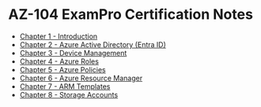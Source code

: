 # AZ-104 ExamPro Certification Notes
* [Chapter 1 - Introduction](/posts/azure/az-104/cert-notes/exampro/chapter1/chapter1-intro-to-az-104)
* [Chapter 2 - Azure Active Directory (Entra ID)](/posts/azure/az-104/cert-notes/exampro/chapter2/chapter2-introduction)
* [Chapter 3 - Device Management](/posts/azure/az-104/cert-notes/exampro/chapter3/chapter3-intro-to-device-management)
* [Chapter 4 - Azure Roles](/posts/azure/az-104/cert-notes/exampro/chapter4/chapter4-types-of-roles)
* [Chapter 5 - Azure Policies](/posts/azure/az-104/cert-notes/exampro/chapter5/chapter5-introduction)
* [Chapter 6 - Azure Resource Manager](/posts/azure/az-104/cert-notes/exampro/chapter6/chapter6-azure-resource-manager)
* [Chapter 7 - ARM Templates](/posts/azure/az-104/cert-notes/exampro/chapter7/chapter7-introduction)
* [Chapter 8 - Storage Accounts](/posts/azure/az-104/cert-notes/exampro/chapter8/chapter8-introduction-to-storage-accounts)